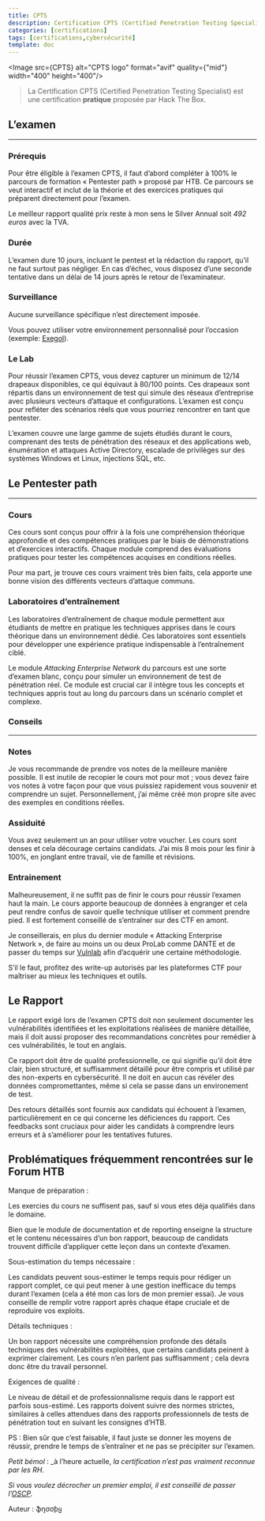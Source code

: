```yaml
---
title: CPTS
description: Certification CPTS (Certified Penetration Testing Specialist) est une certification pratique proposée par Hack The Box.
categories: [certifications]
tags: [certifications,cybersécurité]
template: doc
---
```



<Image src={CPTS} alt="CPTS logo" format="avif" quality={"mid"} width="400" height="400"/>

> La Certification CPTS (Certified Penetration Testing Specialist) est une certification **pratique** proposée par Hack The Box.

## L’examen

---

### Prérequis

Pour être éligible à l’examen CPTS, il faut d’abord compléter à 100% le parcours de formation « Pentester path » proposé par HTB. Ce parcours se veut interactif et inclut de la théorie et des exercices pratiques qui préparent directement pour l’examen.

Le meilleur rapport qualité prix reste à mon sens le Silver Annual soit _492 euros_ avec la TVA.

### Durée

L’examen dure 10 jours, incluant le pentest et la rédaction du rapport, qu’il ne faut surtout pas négliger. En cas d’échec, vous disposez d’une seconde tentative dans un délai de 14 jours après le retour de l’examinateur.

### Surveillance

Aucune surveillance spécifique n’est directement imposée.

Vous pouvez utiliser votre environnement personnalisé pour l’occasion (exemple: [Exegol](https://hacking-france.fr/exegol/)).

### Le Lab 
    
Pour réussir l’examen CPTS, vous devez capturer un minimum de 12/14 drapeaux disponibles, ce qui équivaut à 80/100 points. Ces drapeaux sont répartis dans un environnement de test qui simule des réseaux d’entreprise avec plusieurs vecteurs d’attaque et configurations. L’examen est conçu pour refléter des scénarios réels que vous pourriez rencontrer en tant que pentester.

L’examen couvre une large gamme de sujets étudiés durant le cours, comprenant des tests de pénétration des réseaux et des applications web, énumération et attaques Active Directory, escalade de privilèges sur des systèmes Windows et Linux, injections SQL, etc.

## Le Pentester path

---

### Cours

Ces cours sont conçus pour offrir à la fois une compréhension théorique approfondie et des compétences pratiques par le biais de démonstrations et d’exercices interactifs. Chaque module comprend des évaluations pratiques pour tester les compétences acquises en conditions réelles.

Pour ma part, je trouve ces cours vraiment très bien faits, cela apporte une bonne vision des différents vecteurs d’attaque communs.

### Laboratoires d’entraînement

Les laboratoires d’entraînement de chaque module permettent aux étudiants de mettre en pratique les techniques apprises dans le cours théorique dans un environnement dédié. Ces laboratoires sont essentiels pour développer une expérience pratique indispensable à l’entraînement ciblé.

Le module _Attacking Enterprise Network_ du parcours est une sorte d’examen blanc, conçu pour simuler un environnement de test de pénétration réel. Ce module est crucial car il intègre tous les concepts et techniques appris tout au long du parcours dans un scénario complet et complexe.

### Conseils

---

### Notes

Je vous recommande de prendre vos notes de la meilleure manière possible. Il est inutile de recopier le cours mot pour mot ; vous devez faire vos notes à votre façon pour que vous puissiez rapidement vous souvenir et comprendre un sujet. Personnellement, j’ai même créé mon propre site avec des exemples en conditions réelles.

### Assiduité

Vous avez seulement un an pour utiliser votre voucher. Les cours sont denses et cela décourage certains candidats. J’ai mis 8 mois pour les finir à 100%, en jonglant entre travail, vie de famille et révisions.

### Entrainement

Malheureusement, il ne suffit pas de finir le cours pour réussir l’examen haut la main. Le cours apporte beaucoup de données à engranger et cela peut rendre confus de savoir quelle technique utiliser et comment prendre pied. Il est fortement conseillé de s’entraîner sur des CTF en amont.

Je conseillerais, en plus du dernier module « Attacking Enterprise Network », de faire au moins un ou deux ProLab comme DANTE et de passer du temps sur [Vulnlab](https://www.youtube.com/watch?v=BIZECU2h-YU) afin d’acquérir une certaine méthodologie.

S’il le faut, profitez des write-up autorisés par les plateformes CTF pour maîtriser au mieux les techniques et outils.

## Le Rapport

Le rapport exigé lors de l’examen CPTS doit non seulement documenter les vulnérabilités identifiées et les exploitations réalisées de manière détaillée, mais il doit aussi proposer des recommandations concrètes pour remédier à ces vulnérabilités, le tout en anglais.

Ce rapport doit être de qualité professionnelle, ce qui signifie qu’il doit être clair, bien structuré, et suffisamment détaillé pour être compris et utilisé par des non-experts en cybersécurité. Il ne doit en aucun cas révéler des données compromettantes, même si cela se passe dans un environement de test.

Des retours détaillés sont fournis aux candidats qui échouent à l’examen, particulièrement en ce qui concerne les déficiences du rapport. Ces feedbacks sont cruciaux pour aider les candidats à comprendre leurs erreurs et à s’améliorer pour les tentatives futures.

## Problématiques fréquemment rencontrées sur le Forum HTB

Manque de préparation :

Les exercies du cours ne suffisent pas, sauf si vous etes déja qualifiés dans le domaine.

Bien que le module de documentation et de reporting enseigne la structure et le contenu nécessaires d’un bon rapport, beaucoup de candidats trouvent difficile d’appliquer cette leçon dans un contexte d’examen.

Sous-estimation du temps nécessaire :

Les candidats peuvent sous-estimer le temps requis pour rédiger un rapport complet, ce qui peut mener à une gestion inefficace du temps durant l’examen (cela a été mon cas lors de mon premier essai). Je vous conseille de remplir votre rapport après chaque étape cruciale et de reproduire vos exploits.

Détails techniques :

Un bon rapport nécessite une compréhension profonde des détails techniques des vulnérabilités exploitées, que certains candidats peinent à exprimer clairement. Les cours n’en parlent pas suffisamment ; cela devra donc être du travail personnel.

Exigences de qualité :

Le niveau de détail et de professionnalisme requis dans le rapport est parfois sous-estimé. Les rapports doivent suivre des normes strictes, similaires à celles attendues dans des rapports professionnels de tests de pénétration tout en suivant les consignes d’HTB.

PS : Bien sûr que c’est faisable, il faut juste se donner les moyens de réussir, prendre le temps de s’entraîner et ne pas se précipiter sur l’examen.

_Petit bémol_ : _à l’heure actuelle, _la certification n’est pas vraiment reconnue par les RH._

_Si vous voulez décrocher un premier emploi, il est conseillé de passer l’[OSCP](../certifications/OSCP.mdx)._

Auteur : ֆŋσσƥყ
